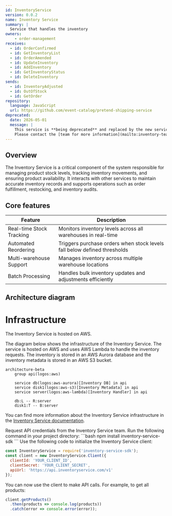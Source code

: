 ```yaml
---
id: InventoryService
version: 0.0.2
name: Inventory Service
summary: |
  Service that handles the inventory
owners:
    - order-management
receives:
  - id: OrderConfirmed
  - id: GetInventoryList
  - id: OrderAmended
  - id: UpdateInventory
  - id: AddInventory
  - id: GetInventoryStatus
  - id: DeleteInventory
sends:
  - id: InventoryAdjusted
  - id: OutOfStock
  - id: GetOrder
repository:
  language: JavaScript
  url: https://github.com/event-catalog/pretend-shipping-service
deprecated:
  date: 2026-05-01
  message: | 
    This service is **being deprecated** and replaced by the new service **InventoryServiceV2**.
    Please contact the [team for more information](mailto:inventory-team@example.com) or visit our [website](https://eventcatalog.dev).
---
```



## Overview

The Inventory Service is a critical component of the system responsible for managing product stock levels, tracking inventory movements, and ensuring product availability. It interacts with other services to maintain accurate inventory records and supports operations such as order fulfillment, restocking, and inventory audits.

<Tiles >
    <Tile icon="DocumentIcon" href={`/docs/services/${frontmatter.id}/${frontmatter.version}/changelog`}  title="View the changelog" description="Want to know the history of this service? View the change logs" />
    <Tile icon="UserGroupIcon" href="/docs/teams/full-stack" title="Contact the team" description="Any questions? Feel free to contact the owners" />
    <Tile icon="BoltIcon" href={`/visualiser/services/${frontmatter.id}/${frontmatter.version}`} title={`Sends ${frontmatter.sends.length} messages`} description="This service sends messages to downstream consumers" />
    <Tile icon="BoltIcon"  href={`/visualiser/services/${frontmatter.id}/${frontmatter.version}`} title={`Receives ${frontmatter.receives.length} messages`} description="This service receives messages from other services" />
</Tiles>

## Core features

| Feature | Description |
|---------|-------------|
| Real-time Stock Tracking | Monitors inventory levels across all warehouses in real-time |
| Automated Reordering | Triggers purchase orders when stock levels fall below defined thresholds |
| Multi-warehouse Support | Manages inventory across multiple warehouse locations |
| Batch Processing | Handles bulk inventory updates and adjustments efficiently |

## Architecture diagram

<NodeGraph title="Hello world" />

<MessageTable format="all" limit={4} />

# Infrastructure

The Inventory Service is hosted on AWS.

The diagram below shows the infrastructure of the Inventory Service. The service is hosted on AWS and uses AWS Lambda to handle the inventory requests. The inventory is stored in an AWS Aurora database and the inventory metadata is stored in an AWS S3 bucket.

```mermaid
architecture-beta
    group api(logos:aws)

    service db(logos:aws-aurora)[Inventory DB] in api
    service disk1(logos:aws-s3)[Inventory Metadata] in api
    service server(logos:aws-lambda)[Inventory Handler] in api

    db:L -- R:server
    disk1:T -- B:server
```

You can find more information about the Inventory Service infrastructure in the [Inventory Service documentation](https://github.com/event-catalog/pretend-shipping-service/blob/main/README.md).



<Steps title="How to connect to Inventory Service">
  <Step title="Obtain API credentials">
    Request API credentials from the Inventory Service team.
  </Step>
  <Step title="Install the SDK">
    Run the following command in your project directory:
    ```bash
    npm install inventory-service-sdk
    ```
  </Step>
  <Step title="Initialize the client">
  Use the following code to initialize the Inventory Service client:

  ```js
  const InventoryService = require('inventory-service-sdk');
  const client = new InventoryService.Client({
    clientId: 'YOUR_CLIENT_ID',
    clientSecret: 'YOUR_CLIENT_SECRET',
    apiUrl: 'https://api.inventoryservice.com/v1'
  });
```
  </Step>
  <Step title="Make API calls">
  
  You can now use the client to make API calls. For example, to get all products:

  ```js
  client.getProducts()
    .then(products => console.log(products))
    .catch(error => console.error(error));
  ```
  </Step>
</Steps>

<Footer />